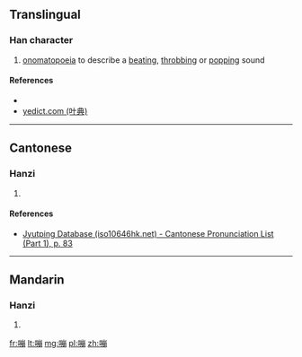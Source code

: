 ==Translingual==

===Han character===
{{Han char|rn=30|rad=口|as=11|sn=14|four=|canj=口山月月 (RUBB)|ids=⿰[[口]][[崩]]}}

# [[onomatopoeia]] to describe a [[beat]]ing, [[throb]]bing or [[pop]]ping sound

====References====
* {{Han ref|kx=0206.201|hdz=10677.030|uh=5623|ud=22051}}
*[http://yedict.com/htm/56/5623.htm yedict.com (叶典)]

----

==Cantonese==

===Hanzi===
{{yue-hanzi|jyut=[[bang1]]|y=bang1}}

# {{defn|lang=yue|sort=口11}}

====References====
*[http://www.iso10646hk.net/jp/document/download.jsp Jyutping Database (iso10646hk.net) - Cantonese Pronunciation List (Part 1), p. 83]

----

==Mandarin==

===Hanzi===
{{cmn-hanzi|pin=[[bēng]] ([[beng1]])|wg=peng<sup>1</sup>}}

# {{defn|lang=cmn|sort=口11}}

[[fr:嘣]]
[[lt:嘣]]
[[mg:嘣]]
[[pl:嘣]]
[[zh:嘣]]